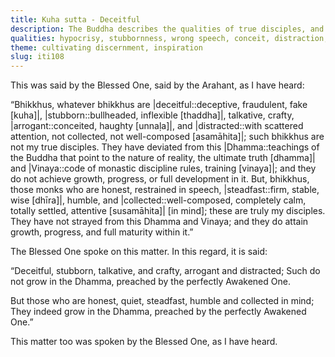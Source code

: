 ```yaml
---
title: Kuha sutta - Deceitful
description: The Buddha describes the qualities of true disciples, and those who do not grow in the Dhamma.
qualities: hypocrisy, stubbornness, wrong speech, conceit, distraction, sincerity, right speech, humility, collectedness
theme: cultivating discernment, inspiration
slug: iti108
---
```


This was said by the Blessed One, said by the Arahant, as I have heard:

“Bhikkhus, whatever bhikkhus are |deceitful::deceptive, fraudulent, fake [kuha]|, |stubborn::bullheaded, inflexible [thaddha]|, talkative, crafty, |arrogant::conceited, haughty [unnaḷa]|, and |distracted::with scattered attention, not collected, not well-composed [asamāhita]|; such bhikkhus are not my true disciples. They have deviated from this |Dhamma::teachings of the Buddha that point to the nature of reality, the ultimate truth [dhamma]| and |Vinaya::code of monastic discipline rules, training [vinaya]|; and they do not achieve growth, progress, or full development in it. But, bhikkhus, those monks who are honest, restrained in speech, |steadfast::firm, stable, wise [dhīra]|, humble, and |collected::well-composed, completely calm, totally settled, attentive [susamāhita]| [in mind]; these are truly my disciples. They have not strayed from this Dhamma and Vinaya; and they do attain growth, progress, and full maturity within it.”

The Blessed One spoke on this matter. In this regard, it is said:

“Deceitful, stubborn, talkative, and crafty,
arrogant and distracted;
Such do not grow in the Dhamma,
preached by the perfectly Awakened One.

But those who are honest, quiet, steadfast,
humble and collected in mind;
They indeed grow in the Dhamma,
preached by the perfectly Awakened One.”

This matter too was spoken by the Blessed One, as I have heard.